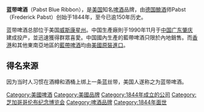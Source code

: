 {{infobox Beverage
| name         = Pabst Blue Ribbon<br/>藍帶啤酒
| image        = <!-- 檔案不存在 [[File:Pabst_Blue_Ribbon_logo.svg|220px]] ，可從英文維基百科取得 -->
| type         = [[拉格啤酒|美式拉格啤酒]]
| abv          = 4.74–5.9%
| proof        =
| manufacturer = [[Pabst_Brewing_Company|Pabst Brewing Company]]
| distributor  = 
| origin       = {{USA}}
| introduced   = 1844
| discontinued =
| color        =
| flavor       =
| variants     =
| related      =
| website      = {{URL|pabstblueribbon.com}}
}}

'''蓝带啤酒'''（Pabst Blue Ribbon），是[[美国|美国]]知名[[啤酒|啤酒]]品牌，由[[德国|德国]][[酿酒|酿酒]]师Pabst（Frederick Pabst）创始于1844年，至今已逾150年历史。

蓝带啤酒总部位于美国[[威斯康星州|威斯康星州]]。中国生產廠則于1990年11月于[[中国|中国]][[广东|广东]][[肇庆|肇庆]]建成投产，並迅速獲得群眾喜愛。中国國內生產的藍帶啤酒只限於內地銷售。而[[香港|香港]]和其他東南亞地區的[[藍帶啤酒|藍帶啤酒]]均由[[美國|美國]][[原裝進口|原裝進口]]。

== 得名来源 ==

因为当时人习惯在酒樽和酒桶上绑上一条蓝丝带，美国人遂称之为蓝带啤酒。

{{中国啤酒}}
{{Authority control}}
{{饮料小作品}}
[[Category:美國啤酒|Category:美國啤酒]]
[[Category:美國品牌|Category:美國品牌]]
[[Category:1844年成立的公司|Category:1844年成立的公司]]
[[Category:芝加哥哥伦布纪念博览会|Category:芝加哥哥伦布纪念博览会]]
[[Category:啤酒品牌|Category:啤酒品牌]]
[[Category:1844年面世|Category:1844年面世]]